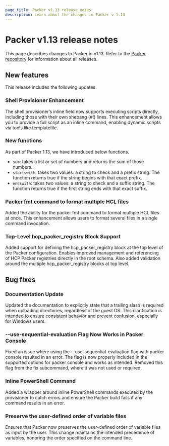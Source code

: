 ```yaml
---
page_title: Packer v1.13 release notes
description: Learn about the changes in Packer v 1.13
---
```


# Packer v1.13 release notes

This page describes changes to Packer in v1.13. Refer to the [Packer repository](https://github.com/hashicorp/packer/releases) for information about all releases.

## New features

This release includes the following updates.

### Shell Provisioner Enhancement

The shell provisioner’s inline field now supports executing scripts directly, including those with their own shebang (#!) lines.
This enhancement allows you to provide a full script as an inline command, enabling dynamic scripts via tools like templatefile.

### New functions

As part of Packer 1.13, we have introduced below functions.

* `sum`: takes a list or set of numbers and returns the sum of those numbers..
* `startswith`: takes two values: a string to check and a prefix string. The function returns true if the string begins with that exact prefix.
* `endswith`: takes two values: a string to check and a suffix string. The function returns true if the first string ends with that exact suffix.

### Packer fmt command to format multiple HCL files

Added the ability for the packer fmt command to format multiple HCL files at once.
This enhancement allows users to format several files in a single command invocation.

### Top-Level hcp_packer_registry Block Support

Added support for defining the hcp_packer_registry block at the top level of the Packer configuration. Enables improved management and referencing of HCP Packer registries directly in the root schema.
Also added validation around the multiple hcp_packer_registry blocks at top level.

## Bug fixes

### Documentation Update

Updated the documentation to explicitly state that a trailing slash is required when uploading directories, regardless of the guest OS.
This clarification is intended to ensure consistent behavior and prevent confusion, especially for Windows users.

### --use-sequential-evaluation Flag Now Works in Packer Console

Fixed an issue where using the --use-sequential-evaluation flag with packer console resulted in an error.
The flag is now properly included in the supported options for packer console and works as intended.
Removed this flag from the fix subcommand, where it was not used or required.

### Inline PowerShell Command

Added a wrapper around inline PowerShell commands executed by the provisioner to catch errors and ensure the Packer build fails if any command results in an error.

### Preserve the user-defined order of variable files

Ensures that Packer now preserves the user-defined order of variable files as input by the user.
This change maintains the intended precedence of variables, honoring the order specified on the command line.
